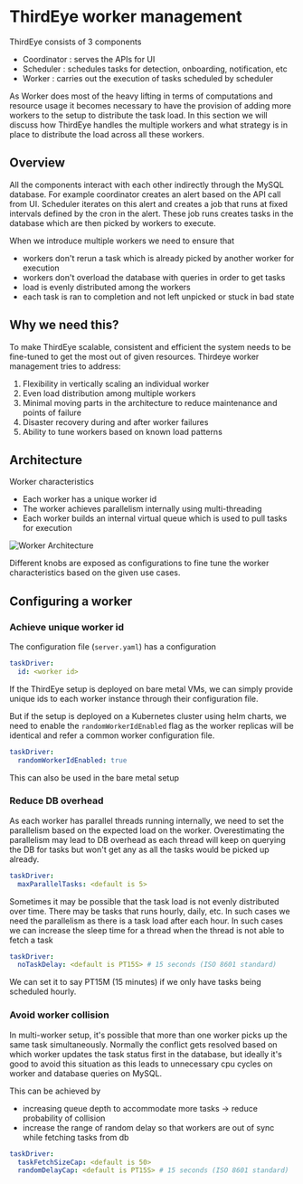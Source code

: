 # ThirdEye worker management

ThirdEye consists of 3 components
- Coordinator : serves the APIs for UI
- Scheduler : schedules tasks for detection, onboarding, notification, etc
- Worker : carries out the execution of tasks scheduled by scheduler

As Worker does most of the heavy lifting in terms of computations and resource usage it becomes
necessary to have the provision of adding more workers to the setup to distribute the task load.
In this section we will discuss how ThirdEye handles the multiple workers and what strategy is in 
place to distribute the load across all these workers.

## Overview

All the components interact with each other indirectly through the MySQL database. For example 
coordinator creates an alert based on the API call from UI. Scheduler iterates on this alert and 
creates a job that runs at fixed intervals defined by the cron in the alert. These job runs creates
tasks in the database which are then picked by workers to execute.

When we introduce multiple workers we need to ensure that 
- workers don't rerun a task which is already picked by another worker for execution
- workers don't overload the database with queries in order to get tasks
- load is evenly distributed among the workers
- each task is ran to completion and not left unpicked or stuck in bad state

## Why we need this?

To make ThirdEye scalable, consistent and efficient the system needs to be fine-tuned to get the most out of given resources. Thirdeye 
worker management tries to address:
1. Flexibility in vertically scaling an individual worker
2. Even load distribution among multiple workers
3. Minimal moving parts in the architecture to reduce maintenance and points of failure
4. Disaster recovery during and after worker failures
5. Ability to tune workers based on known load patterns

## Architecture

Worker characteristics
- Each worker has a unique worker id
- The worker achieves parallelism internally using multi-threading
- Each worker builds an internal virtual queue which is used to pull tasks for execution

![Worker Architecture](/img/thirdeye/worker_arch.png)

Different knobs are exposed as configurations to fine tune the worker characteristics based on the 
given use cases.

## Configuring a worker

### Achieve unique worker id

The configuration file (`server.yaml`) has a configuration 
```yaml
taskDriver:
  id: <worker id>
```
If the ThirdEye setup is deployed on bare metal VMs, we can simply provide unique ids to each worker
instance through their configuration file.

But if the setup is deployed on a Kubernetes cluster using helm charts, we need to enable the
`randomWorkerIdEnabled` flag as the worker replicas will be identical and refer a common worker 
configuration file.
```yaml
taskDriver:
  randomWorkerIdEnabled: true
```
This can also be used in the bare metal setup

### Reduce DB overhead

As each worker has parallel threads running internally, we need to set the parallelism based on the
expected load on the worker. Overestimating the parallelism may lead to DB overhead as each thread 
will keep on querying the DB for tasks but won't get any as all the tasks would be picked up already.
```yaml
taskDriver:
  maxParallelTasks: <default is 5>
```

Sometimes it may be possible that the task load is not evenly distributed over time. There may be 
tasks that runs hourly, daily, etc. In such cases we need the parallelism as there is a task load
after each hour. In such cases we can increase the sleep time for a thread when the thread is not 
able to fetch a task
```yaml
taskDriver:
  noTaskDelay: <default is PT15S> # 15 seconds (ISO 8601 standard)
```
We can set it to say PT15M (15 minutes) if we only have tasks being scheduled hourly.

### Avoid worker collision

In multi-worker setup, it's possible that more than one worker picks up the same task simultaneously.
Normally the conflict gets resolved based on which worker updates the task status first in the 
database, but ideally it's good to avoid this situation as this leads to unnecessary cpu cycles on
worker and database queries on MySQL.

This can be achieved by
- increasing queue depth to accommodate more tasks -> reduce probability of collision
- increase the range of random delay so that workers are out of sync while fetching tasks from db

```yaml
taskDriver:
  taskFetchSizeCap: <default is 50>
  randomDelayCap: <default is PT15S> # 15 seconds (ISO 8601 standard)
```